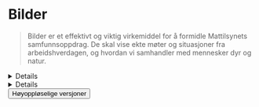 
<Meta title="Identitet/Bilder" />

# <MountainsIcon /> Bilder

> Bilder er et effektivt og viktig virkemiddel for å formidle Mattilsynets samfunnsoppdrag. De skal vise ekte møter og situasjoner fra arbeidshverdagen, og hvordan vi samhandler med mennesker dyr og natur.

<Details>
  <Details.Summary>Bildestil</Details.Summary>
  <Prose>
  ### Tekniske kvaliteter
  Vi velger eller tar bilder som:
  - har naturlig uttrykk og nordisk lys 
  - har spill mellom lys og skygge 
  - har kontrast mellom skarpe og uskarpe områder 
  - inkluderer farger fra Mattilsynets fargepalett 
  - er i farger, ikke sort/hvitt

  ### Motiver
  #### Natur og miljø
  Mattilsynets arbeid er tett knyttet til naturen, derfor spiller naturen er viktig rolle i mange av bildene våre. Vi bruker bilder som viser: 
  - ekte natur - både vakker og røff 
  - landskap fra hele landet 
  - både store oversiktsbilder og nærbilder 
  - by- og landmiljøer, både ute og inne 
  - alle steder Mattilsynet er på jobb 

  #### Nært og fjernt
  For å vise hele vår verdikjede, og skape variasjon, bruker vi: 
  - nærbilder som fremhever detaljene i Mattilsynets arbeid 
  - oversiktsbilder av landskap, motiver og miljøer 

  <img src={naertogfjert} alt="Nært og fjernt" />

  #### Mennesker
  Bildene skal fremstå troverdige og ekte. Vi bruker derfor bilder av egne ansatte i naturlige situasjoner. Vi skal fremstå som den kompetente hjelperen. Bildene våre viser: 
  - Mennesker i en jobbsituasjon, i samspill med dyr, mat, planter og natur. De poserer ikke, de er på jobb. 
  - Gode møter og samspill mellom mennesker, dyr og natur 

  <img src={mennesker} alt="Mennesker" />

  #### Dyr
  Dyrebilder skal 
  - vise dyr i et inne- eller utemiljø 
  - være både nærbilder og oversiktsbilder 
  - være tydelige, også for nærbilder 

  <Grid data-items="300" data-gap="6">
    <img src="/docs/bilder/gaard-kuer-ute-1.jpg" alt="" />
    <img src="/docs/bilder/gaard-kuer-ute-2.jpg" alt="" />
    <img src="/docs/bilder/gaard-gris.jpg" alt="" />
    <img src="/docs/bilder/gaard-griser.jpg" alt="" />
  </Grid>

  #### Framtid
  Vi ønsker også bilder som viser hvordan vi utvikler oss, for eksempel bilder som viser bruk av digitale verktøy, noe som demonstrer at vi er moderne og fremtidsrettet aktør. 
  <Grid data-items="300" data-gap="6">
    <img src="/docs/bilder/kontor-laptop.jpg" alt="" />
    <img src="/docs/bilder/kontor-to-utviklere-smiler.jpg" alt="" />
    <img src="/docs/bilder/gaard-hest-inspeksjon-bonde.jpg" alt="" />
    <img src="/docs/bilder/gaard-ku-inspeksjon-ute.jpg" alt="" />
  </Grid>
</Prose>
</Details>
<Details>
  <Details.Summary>Kreditering og bruk</Details.Summary>

  Alle bilder skal krediteres Mattilsynet.

</Details>

<Wide>
<Graphics path="docs/bilder" searchable>
<Button
  style={{ background: "var(--mtds-color-surface-default)" }}
  data-arrow
  data-fixed
  data-self="auto"
  data-tooltip="Åpner sharppoint for høyoppløselige versjoner"
  data-variant="secondary"
  href="https://mattilsynet.sharepoint.com/sites/BilderMattilsynet"
>Høyoppløselige versjoner</Button>
</Graphics>
</Wide>